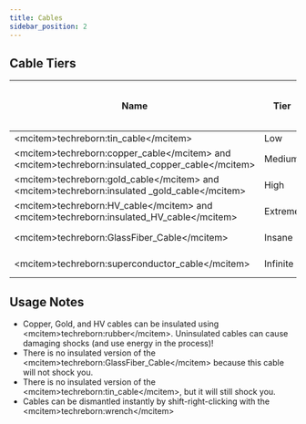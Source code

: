 ```yaml
---
title: Cables
sidebar_position: 2
---
```


## Cable Tiers

| Name                                                                                                    | Tier     | Input & Output Rate |
| ------------------------------------------------------------------------------------------------------- | -------- | ------------------- |
| \<mcitem\>techreborn:tin_cable\</mcitem\>                                                               | Low      | 32 E/t              |
| \<mcitem\>techreborn:copper_cable\</mcitem\> and \<mcitem\>techreborn:insulated_copper_cable\</mcitem\> | Medium   | 128 E/t             |
| \<mcitem\>techreborn:gold_cable\</mcitem\> and \<mcitem\>techreborn:insulated \_gold_cable\</mcitem\>   | High     | 512 E/t             |
| \<mcitem\>techreborn:HV_cable\</mcitem\> and \<mcitem\>techreborn:insulated_HV_cable\</mcitem\>         | Extreme  | 2 kE/t              |
| \<mcitem\>techreborn:GlassFiber_Cable\</mcitem\>                                                        | Insane   | 8.1 kE/t            |
| \<mcitem\>techreborn:superconductor_cable\</mcitem\>                                                    | Infinite | 5.36 ME/t           |

## Usage Notes

- Copper, Gold, and HV cables can be insulated using \<mcitem\>techreborn:rubber\</mcitem\>. Uninsulated cables can cause damaging shocks (and use energy in the process)!
- There is no insulated version of the \<mcitem\>techreborn:GlassFiber_Cable\</mcitem\> because this cable will not shock you.
- There is no insulated version of the \<mcitem\>techreborn:tin_cable\</mcitem\>, but it will still shock you.
- Cables can be dismantled instantly by shift-right-clicking with the \<mcitem\>techreborn:wrench\</mcitem\>
